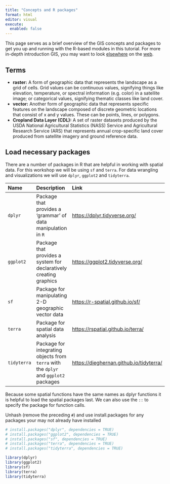 ```yaml
---
title: "Concepts and R packages"
format: html
editor: visual
execute: 
  enabled: false
---
```


This page serves as a brief overview of the GIS concepts and packages to get you up and running with the R-based modules in this tutorial. For more in-depth introduction GIS, you may want to look [elsewhere](https://www.ecologi.st/spatial-r/) on the [web](https://bookdown.org/michael_bcalles/gis-crash-course-in-r/).

## Terms

-   **raster:** A form of geographic data that represents the landscape as a grid of cells. Grid values can be continuous values, signifying things like elevation, temperature, or spectral information (e.g. color) in a satellite image; or categorical values, signifying thematic classes like land cover.
-   **vector:** Another form of geographic data that represents specific features on the landscape composed of discrete geometric locations that consist of x and y values. These can be points, lines, or polygons.
-   **Cropland Data Layer (CDL):** A set of raster datasets produced by the USDA National Agricultural Statistics (NASS) Service and Agricultural Research Service (ARS) that represents annual crop-specific land cover produced from satellite imagery and ground reference data.

## Load necessary packages

There are a number of packages in R that are helpful in working with spatial data. For this workshop we will be using `sf` and `terra`. For data wrangling and visualizations we will use `dplyr`, `ggplot2` and `tidyterra`.

| Name | Description | Link |
|:---|:---|:---|
| `dplyr` | Package that provides a 'grammar' of data manipulation in `R` | <https://dplyr.tidyverse.org/> |
| `ggplot2` | Package that provides a system for declaratively creating graphics | <https://ggplot2.tidyverse.org/> |
| `sf` | Package for manipulating 2-D geographic vector data | <https://r-spatial.github.io/sf/> |
| `terra` | Package for spatial data analysis | <https://rspatial.github.io/terra/> |
| `tidyterra` | Package for integrating objects from `terra` with the `dplyr` and `ggplot2` packages | <https://dieghernan.github.io/tidyterra/> |

Because some spatial functions have the same names as dplyr functions it is helpful to load the spatial packages last. We can also use the `::` to specify the package for function calls.

Unhash (remove the preceding `#`) and use install.packages for any packages your may not already have installed

```r
# install.packages("dplyr", dependencies = TRUE)
# install.packages("ggplot2", dependencies = TRUE)
# install.packages("sf", dependencies = TRUE)
# install.packages("terra", dependencies = TRUE)
# install.packages("tidyterra", dependencies = TRUE)

library(dplyr)
library(ggplot2)
library(sf)
library(terra)
library(tidyterra)
```
